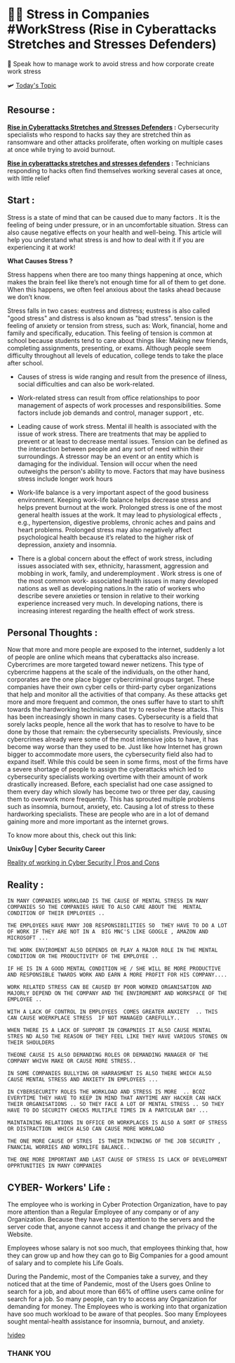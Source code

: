 # 🤯🤯  Stress in Companies #WorkStress (Rise in Cyberattacks Stretches and Stresses Defenders) 

📳 Speak how to manage work to avoid stress and how corporate create work stress

🛩️ [Today's Topic](https://www.wsj.com/articles/rise-in-cyberattacks-stretches-and-stresses-defenders-11664962202?tpl=cs)

## Resourse :

**[Rise in Cyberattacks Stretches and Stresses Defenders](https://www.wsj.com/articles/rise-in-cyberattacks-stretches-and-stresses-defenders-11664962202?tpl=cs) :** 
Cybersecurity specialists who respond to hacks say they are stretched thin as ransomware and other attacks proliferate, often working on multiple cases at once while trying to avoid burnout.

**[Rise in cyberattacks stretches and stresses defenders](https://www.livemint.com/technology/tech-news/rise-in-cyberattacks-stretches-and-stresses-defenders/amp-11664973318421.html) :** 
Technicians responding to hacks often find themselves working several cases at once, with little relief


## Start :

Stress is a state of mind that can be caused due to many factors . It is the feeling of being under pressure, or in an uncomfortable situation. Stress can also cause negative effects on your health and well-being. This article will help you understand what stress is and how to deal with it if you are experiencing it at work!

**What Causes Stress ?**

Stress happens when there are too many things happening at once, which makes the brain feel like there’s not enough time for all of them to get done. When this happens, we often feel anxious about the tasks ahead because we don’t know.

Stress falls in two cases: eustress and distress; eustress is also called "good stress" and distress is also known as "bad stress". tension is the feeling of anxiety or tension from stress, such as: Work, financial, home and family and specifically, education. This feeling of tension is common at school because students tend to care about things like: Making new friends, completing assignments, presenting, or exams. Although people seem difficulty throughout all levels of education, college tends to take the place after school.

- Causes of stress is wide ranging and result from the presence of illness, social difficulties and can also be work-related. 

- Work-related stress can result from office relationships to poor management of aspects of work processes and responsibilities. Some factors include job demands and control, manager support , etc.

- Leading cause of work stress. Mental ill health is associated with the issue of work stress. There are treatments that may be applied to prevent or at least to decrease mental issues. Tension can be defined as the interaction between people and any sort of need within their surroundings. A stressor may be an event or an entity which is damaging for the individual. Tension will occur when the need outweighs the person's ability to move. Factors that may have business stress include longer work hours

- Work-life balance is a very important aspect of the good business environment. Keeping work-life balance helps decrease stress and helps prevent burnout at the work. Prolonged stress is one of the most general health issues at the work. It may lead to physiological effects , e.g., hypertension, digestive problems, chronic aches and pains and heart problems. Prolonged stress may also negatively affect psychological health because it’s related to the higher risk of depression, anxiety and insomnia.

- There is a global concern about the effect of work stress, including issues associated with sex, ethnicity, harassment, aggression and mobbing in work, family, and underemployment  . Work stress is one of the most common work- associated health issues in many developed nations as well as developing nations.In the ratio of workers who describe severe anxieties or tension in relative to their working experience increased very much. In developing nations, there is increasing interest regarding the health effect of work stress.



## Personal Thoughts :

Now that more and more people are exposed to the internet, suddenly a lot of people are online which means that cyberattacks also increase. Cybercrimes are more targeted toward newer netizens. This type of cybercrime happens at the scale of the individuals, on the other hand, corporates are the one place bigger cybercriminal groups target. These companies have their own cyber cells or third-party cyber organizations that help and monitor all the activities of that company. As these attacks get more and more frequent and common, the ones suffer have to start to shift towards the hardworking technicians that try to resolve these attacks. This has been increasingly shown in many cases. Cybersecurity is a field that sorely lacks people, hence all the work that has to resolve to have to be done by those that remain: the cybersecurity specialists. Previously, since cybercrimes already were some of the most intensive jobs to have, it has become way worse than they used to be. Just like how Internet has grown bigger to accommodate more users, the cybersecurity field also had to expand itself. While this could be seen in some firms, most of the firms have a severe shortage of people to assign the cyberattacks which led to cybersecurity specialists working overtime with their amount of work drastically increased. Before, each specialist had one case assigned to them every day which slowly has become two or three per day, causing them to overwork more frequently. This has sprouted multiple problems such as insomnia, burnout, anxiety, etc. Causing a lot of stress to these hardworking specialists. These are people who are in a lot of demand gaining more and more important as the internet grows.

To know more about this, check out this link:

**UnixGuy | Cyber Security Career**

[Reality of working in Cyber Security | Pros and Cons](https://www.youtube.com/watch?v=H759qpwMC8s)


## Reality :

    IN MANY COMPANIES WORKLOAD IS THE CAUSE OF MENTAL STRESS IN MANY COMPANIES SO THE COMPANIES HAVE TO ALSO CARE ABOUT THE  MENTAL CONDITION OF THEIR EMPLOYEES .. 

    THE EMPLOYEES HAVE MANY JOB RESPONSIBILITIES SO  THEY HAVE TO DO A LOT OF WORK IF THEY ARE NOT IN A  BIG MNC'S LIKE GOOGLE , AMAZON AND MICROSOFT ...

    THE WORK ENVIROMENT ALSO DEPENDS OR PLAY A MAJOR ROLE IN THE MENTAL CONDITION OR THE PRODUCTIVITY OF THE EMPLOYEE ..

    IF HE IS IN A GOOD MENTAL CONDITION HE / SHE WILL BE MORE PRODUCTIVE AND RESPONSIBLE TWARDS WORK AND EARN A MORE PROFIT FOR HIS COMPANY.... 

    WORK RELATED STRESS CAN BE CAUSED BY POOR WORKED ORGANISATION AND MAJORLY DEPEND ON THE COMPANY AND THE ENVIROMENRT AND WORKSPACE OF THE EMPLOYEE ..

    WITH A LACK OF CONTROL IN EMPLOYEES  COMES GREATER ANXIETY  .. THIS CAN CAUSE WOERKPLACE STRESS  IF NOT MANAGED CAREFULLY..

    WHEN THERE IS A LACK OF SUPPORT IN COMAPNIES IT ALSO CAUSE MENTAL STRES ND ALSO THE REASON OF THEY FEEL LIKE THEY HAVE VARIOUS STONES ON THEIR SHOULDERS

    THEONE CAUSE IS ALSO DEMANDING ROLES OR DEMANDING MANAGER OF THE COMPANY WHIVH MAKE OR CAUSE MORE STRESS..

    IN SOME COMPANIES BULLYING OR HARRASMENT IS ALSO THERE WHICH ALSO CAUSE MENTAL STRESS AND ANXIETY IN EMPLOYEES ...

    IN CYBERSECURITY ROLES THE WORKLOAD AND STRESS IS MORE  .. BCOZ EVERYTIME THEY HAVE TO KEEP IN MIND THAT ANYTIME ANY HACKER CAN HACK THEIR ORGANISATIONS .. SO THEY FACE A LOT OF MENTAL STRESS .. SO THEY HAVE TO DO SECURITY CHECKS MULTIPLE TIMES IN A PARTCULAR DAY ...

    MAINTAINING RELATIONS IN OFFICE OR WORKPLACES IS ALSO A SORT OF STRESS OR DISTRACTION  WHICH ALSO CAN CAUSE MORE WORKLOAD 

    THE ONE MORE CAUSE OF STRES  IS THEIR THINKING OF THE JOB SECURITY ,   FNANCIAL WORRIES AND WORKLIFE BALANCE.. 

    THE ONE MORE IMPORTANT AND LAST CAUSE OF STRESS IS LACK OF DEVELOPMENT OPPRTUNITIES IN MANY COMPANIES
    

## CYBER- Workers' Life :

The employee who is working in Cyber Protection Organization, have to pay more attention than a Regular Employee of any company or of any Organization. Because they have to pay attention to the servers and the server code that, anyone cannot access it and change the privacy of the Website.

Employees whose salary is not soo much, that employees thinking that, how they can grow up and how they can go to Big Companies for a good amount of salary and to complete his Life Goals.

During the Pandemic, most of the Companies take a survey, and they noticed that at the time of Pandemic, most of the Users goes Online to search for a job, and about more than 66% of offline users came online for search for a job. So many people, can try to access any Organization for demanding for money. The Employees who is working into that organization have soo much workload to be aware of that peoples. Soo many Employees sought mental-health assistance for insomnia, burnout, and anxiety. 

[!video](https://www.youtube.com/watch?v=vpO_3ZegQL4)

### THANK YOU
